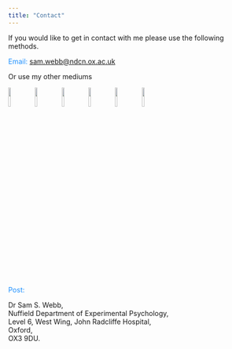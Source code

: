 ```yaml
---
title: "Contact"
---
```


If you would like to get in contact with me please use the following methods.

<span style="color:dodgerblue">Email: [sam.webb\@ndcn.ox.ac.uk](mailto:sam.webb@ndcn.ox.ac.uk){.email}

Or use my other mediums

[![](icon_ORCID_iD.png){width="10%"}](http://orcid.org/0000-0002-0029-4665)
[![](icon_twitter.png){width="10%"}](https://twitter.com/Saffello96)
[![](icon_GitHub.png){width="10%"}](https://github.com/SamSWebb)
[![](icon_Scholar.png){width="10%"}](https://scholar.google.com/citations?user=PhwRni4AAAAJ&hl=en)
[![](icon_researchagte.png){width="10%"}](https://www.researchgate.net/profile/Sam-Webb-3)
[![](icon_linkedin.png){width="10%"}](https://www.linkedin.com/in/sam-s-webb-232143158/)

<span style="color:dodgerblue">Post:

Dr Sam S. Webb,  
Nuffield Department of Experimental Psychology,  
Level 6, West Wing, John Radcliffe Hospital,  
Oxford,  
OX3 9DU.
